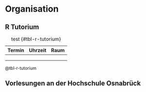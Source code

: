 # Organisation

## R Tutorium

| Termin | Uhrzeit | Raum |
|:-------|:--------|:-----|
|        |         |      |
|        |         |      |
|        |         |      |

: test {#tbl-r-tutorium}

@tbl-r-tutorium

## Vorlesungen an der Hochschule Osnabrück
